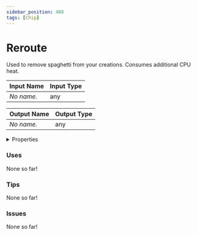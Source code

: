 ```yaml
---
sidebar_position: 480
tags: [Chip]
---
```


# Reroute

Used to remove spaghetti from your creations. Consumes additional CPU heat.




<EsbSvg />

| Input Name | Input Type |
|-----------|-----------|
| *No name.* | any |

| Output Name | Output Type |
|-----------|-----------|
| *No name.* | any |


<details>
  <summary>Properties</summary>
  <div>
    <div>
    <table>
      <thead>
        <tr>
          <th>Is beta required?</th>
          <th>❌</th>
        </tr>
        <tr>
          <th>Is this chip a trolling risk?</th>
          <th>❌</th>
        </tr>
        <tr>
          <th>Chip UUID</th>
          <th>f8db4ba2-7380-49a0-a0ba-bcdca11fec96</th>
        </tr>
      </thead>
    </table>
    </div>
  </div>
</details>

### Uses

None so far!

### Tips

None so far!

### Issues

None so far!